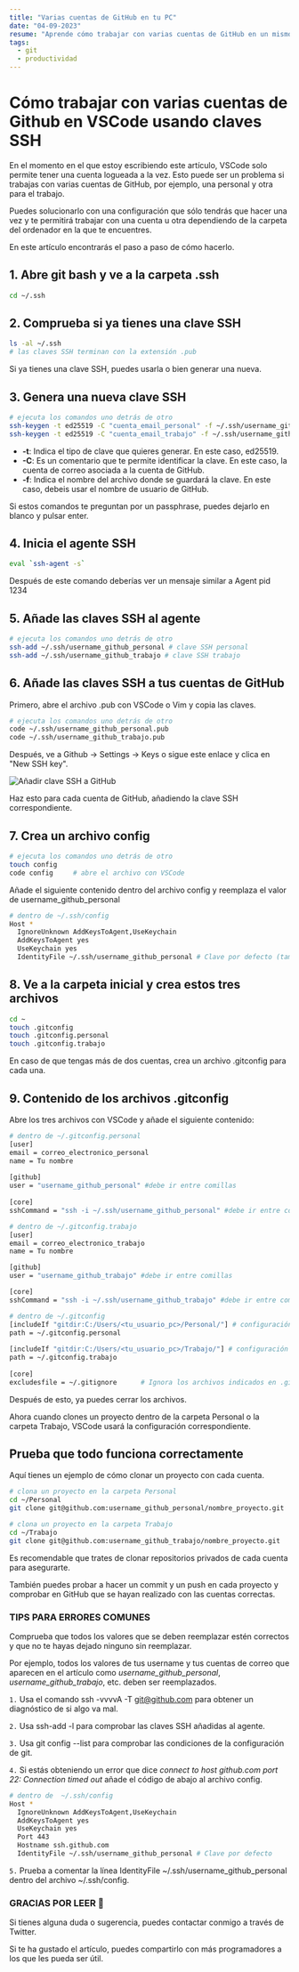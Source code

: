 ```yaml
---
title: "Varias cuentas de GitHub en tu PC"
date: "04-09-2023"
resume: "Aprende cómo trabajar con varias cuentas de GitHub en un mismo equipo de forma ágil."
tags:
  - git
  - productividad
---
```


# Cómo trabajar con varias cuentas de Github en VSCode usando claves SSH

En el momento en el que estoy escribiendo este artículo, VSCode solo permite tener una cuenta logueada a la vez. Esto puede ser un problema si trabajas con varias cuentas de GitHub, por ejemplo, una personal y otra para el trabajo.

Puedes solucionarlo con una configuración que sólo tendrás que hacer una vez y te permitirá trabajar con una cuenta u otra dependiendo de la carpeta del ordenador en la que te encuentres.

En este artículo encontrarás el paso a paso de cómo hacerlo.

## 1. Abre git bash y ve a la carpeta .ssh
```bash
cd ~/.ssh
```

## 2. Comprueba si ya tienes una clave SSH
```bash
ls -al ~/.ssh
# las claves SSH terminan con la extensión .pub
```
Si ya tienes una clave SSH, puedes usarla o bien generar una nueva.

## 3. Genera una nueva clave SSH
```bash
# ejecuta los comandos uno detrás de otro
ssh-keygen -t ed25519 -C "cuenta_email_personal" -f ~/.ssh/username_github_personal
ssh-keygen -t ed25519 -C "cuenta_email_trabajo" -f ~/.ssh/username_github_trabajo
```

- **-t**: Indica el tipo de clave que quieres generar. En este caso, ed25519.
- **-C**: Es un comentario que te permite identificar la clave. En este caso, la cuenta de correo asociada a la cuenta de GitHub.
- **-f**: Indica el nombre del archivo donde se guardará la clave. En este caso, debeis usar el nombre de usuario de GitHub.

Si estos comandos te preguntan por un <Inline>passphrase</Inline>, puedes dejarlo en blanco y pulsar enter.

## 4. Inicia el agente SSH

```bash
eval `ssh-agent -s`
```

Después de este comando deberías ver un mensaje similar a <Inline>Agent pid 1234</Inline>

## 5. Añade las claves SSH al agente
```bash
# ejecuta los comandos uno detrás de otro
ssh-add ~/.ssh/username_github_personal # clave SSH personal
ssh-add ~/.ssh/username_github_trabajo # clave SSH trabajo
```

## 6. Añade las claves SSH a tus cuentas de GitHub

Primero, abre el archivo .pub con VSCode o Vim y copia las claves.

```bash
# ejecuta los comandos uno detrás de otro
code ~/.ssh/username_github_personal.pub
code ~/.ssh/username_github_trabajo.pub
```

Después, ve a <Inline>Github → Settings → Keys</Inline> o sigue <Link href="https://github.com/settings/keys">este enlace</Link> y clica en "New SSH key".

<Image src="/images/github-addkey.png" alt="Añadir clave SSH a GitHub" />

Haz esto para cada cuenta de GitHub, añadiendo la clave SSH correspondiente.

## 7. Crea un archivo <Inline>config</Inline>

```bash
# ejecuta los comandos uno detrás de otro
touch config
code config     # abre el archivo con VSCode
```

Añade el siguiente contenido dentro del archivo <Inline>config</Inline> y reemplaza el valor de <Inline>username_github_personal</Inline>

```bash
# dentro de ~/.ssh/config
Host *
  IgnoreUnknown AddKeysToAgent,UseKeychain
  AddKeysToAgent yes
  UseKeychain yes
  IdentityFile ~/.ssh/username_github_personal # Clave por defecto (también puedes usar la del trabajo)
```

## 8. Ve a la carpeta inicial y crea estos tres archivos

```bash
cd ~
touch .gitconfig
touch .gitconfig.personal
touch .gitconfig.trabajo
```

En caso de que tengas más de dos cuentas, crea un archivo .gitconfig para cada una.

## 9. Contenido de los archivos .gitconfig

Abre los tres archivos con VSCode y añade el siguiente contenido:

```bash
# dentro de ~/.gitconfig.personal
[user]
email = correo_electronico_personal
name = Tu nombre
 
[github]
user = "username_github_personal" #debe ir entre comillas
 
[core]
sshCommand = "ssh -i ~/.ssh/username_github_personal" #debe ir entre comillas
```

```bash
# dentro de ~/.gitconfig.trabajo
[user]
email = correo_electronico_trabajo
name = Tu nombre

[github]
user = "username_github_trabajo" #debe ir entre comillas

[core]
sshCommand = "ssh -i ~/.ssh/username_github_trabajo" #debe ir entre comillas
```

```bash
# dentro de ~/.gitconfig
[includeIf "gitdir:C:/Users/<tu_usuario_pc>/Personal/"] # configuración personal para todos los proyectos en Personal/
path = ~/.gitconfig.personal
 
[includeIf "gitdir:C:/Users/<tu_usuario_pc>/Trabajo/"] # configuración de trabajo para todos los proyectos en Trabajo/
path = ~/.gitconfig.trabajo
 
[core]
excludesfile = ~/.gitignore      # Ignora los archivos indicados en .gitignore
```

Después de esto, ya puedes cerrar los archivos.

Ahora cuando clones un proyecto dentro de la carpeta <Inline>Personal</Inline> o la carpeta <Inline>Trabajo</Inline>, VSCode usará la configuración correspondiente.

## Prueba que todo funciona correctamente

Aquí tienes un ejemplo de cómo clonar un proyecto con cada cuenta.

```bash
# clona un proyecto en la carpeta Personal
cd ~/Personal
git clone git@github.com:username_github_personal/nombre_proyecto.git

# clona un proyecto en la carpeta Trabajo
cd ~/Trabajo
git clone git@github.com:username_github_trabajo/nombre_proyecto.git
```

Es recomendable que trates de clonar repositorios privados de cada cuenta para asegurarte.

También puedes probar a hacer un commit y un push en cada proyecto y comprobar en GitHub que se hayan realizado con las cuentas correctas.

### TIPS PARA ERRORES COMUNES

Comprueba que todos los valores que se deben reemplazar estén correctos y que no te hayas dejado ninguno sin reemplazar.

Por ejemplo, todos los valores de tus username y tus cuentas de correo que aparecen en el artículo como *username_github_personal*, *username_github_trabajo*, etc. deben ser reemplazados.

`1.` Usa el comando <Inline>ssh -vvvvA -T git@github.com</Inline> para obtener un diagnóstico de si algo va mal.

`2.` Usa <Inline>ssh-add -l</Inline> para comprobar las claves SSH añadidas al agente.

`3.` Usa <Inline>git config --list</Inline> para comprobar las condiciones de la configuración de git.

`4.` Si estás obteniendo un error que dice *connect to host github.com port 22: Connection timed out* añade el código de abajo al archivo config.

```bash
# dentro de  ~/.ssh/config
Host *
  IgnoreUnknown AddKeysToAgent,UseKeychain
  AddKeysToAgent yes
  UseKeychain yes
  Port 443
  Hostname ssh.github.com
  IdentityFile ~/.ssh/username_github_personal # Clave por defecto
```

`5.` Prueba a comentar la línea <Inline>IdentityFile ~/.ssh/username_github_personal</Inline> dentro del archivo ~/.ssh/config.

### GRACIAS POR LEER 🥳

Si tienes alguna duda o sugerencia, puedes contactar conmigo a través de <Link href="https://twitter.com/noeldev_">Twitter</Link>.

Si te ha gustado el artículo, puedes compartirlo con más programadores a los que les pueda ser útil.